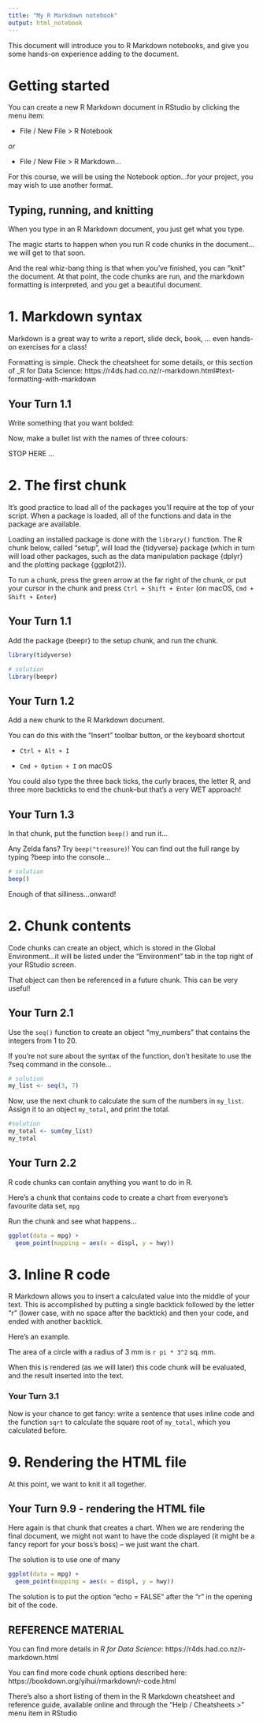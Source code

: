 ```yaml
---
title: "My R Markdown notebook"
output: html_notebook
---
```


<!-- This file by Martin Monkman is licensed under a Creative Commons Attribution 4.0 International License. -->

This document will introduce you to R Markdown notebooks, and give you some hands-on experience adding to the document.

# Getting started

You can create a new R Markdown document in RStudio by clicking the menu item:

* File / New File >  R Notebook

_or_

* File / New File >  R Markdown...


For this course, we will be using the Notebook option...for your project, you may wish to use another format.

## Typing, running, and knitting

When you type in an R Markdown document, you just get what you type.

The magic starts to happen when you run R code chunks in the document...we will get to that soon.

And the real whiz-bang thing is that when you've finished, you can "knit" the document. At that point, the code chunks are run, and the markdown formatting is interpreted, and you get a beautiful document.


# 1. Markdown syntax

Markdown is a great way to write a report, slide deck, book, ... even hands-on exercises for a class!

Formatting is simple. Check the cheatsheet for some details, or this section of _R for Data Science:
https://r4ds.had.co.nz/r-markdown.html#text-formatting-with-markdown



## Your Turn 1.1

Write something that you want bolded:


Now, make a bullet list with the names of three colours:




STOP HERE ...

# 2. The first chunk

It's good practice to load all of the packages you'll require at the top of your script. When a package is loaded, all of the functions and data in the package are available.

Loading an installed package is done with the `library()` function. The R chunk below, called "setup", will load the {tidyverse} package (which in turn will load other packages, such as the data manipulation package {dplyr} and the plotting package {ggplot2}). 

To run a chunk, press the green arrow at the far right of the chunk, or put your cursor in the chunk and press `Ctrl + Shift + Enter` (on macOS, `Cmd + Shift + Enter`) 

## Your Turn 1.1

Add the package {beepr} to the setup chunk, and run the chunk.



```r
library(tidyverse)

# solution
library(beepr)

```


## Your Turn 1.2

Add a new chunk to the R Markdown document.

You can do this with the "Insert" toolbar button, or the keyboard shortcut 

* `Ctrl + Alt + I` 

* `Cmd + Option + I` on macOS


You could also type the three back ticks, the curly braces, the letter R, and three more backticks to end the chunk--but that's a very WET approach!




## Your Turn 1.3

In that chunk, put the function `beep()` and run it...

Any Zelda fans? Try `beep("treasure)`!  You can find out the full range by typing ?beep into the console...

```r
# solution
beep()
```

Enough of that silliness...onward!


# 2. Chunk contents


Code chunks can create an object, which is stored in the Global Environment...it will be listed under the "Environment" tab in the top right of your RStudio screen.

That object can then be referenced in a future chunk. This can be very useful!

## Your Turn 2.1

Use the `seq()` function to create an object "my_numbers" that contains the integers from 1 to 20.

If you're not sure about the syntax of the function, don't hesitate to use the ?seq command in the console...

```r
# solution
my_list <- seq(3, 7)

```

Now, use the next chunk to calculate the sum of the numbers in `my_list`. Assign it to an object `my_total`, and print the total.

```r
#solution
my_total <- sum(my_list)
my_total
```

## Your Turn 2.2

R code chunks can contain anything you want to do in R.

Here's a chunk that contains code to create a chart from everyone's favourite data set, `mpg`

Run the chunk and see what happens...


```r
ggplot(data = mpg) +
  geom_point(mapping = aes(x = displ, y = hwy))

```



# 3. Inline R code

R Markdown allows you to insert a calculated value into the middle of your text. This is accomplished by putting a single backtick followed by the letter "r" (lower case, with no space after the backtick) and then your code, and ended with another backtick.

Here's an example. 

The area of a circle with a radius of 3 mm is `r pi * 3^2` sq. mm.

When this is rendered (as we will later) this code chunk will be evaluated, and the result inserted into the text.


### Your Turn 3.1

Now is your chance to get fancy: write a sentence that uses inline code and the function `sqrt` to calculate the square root of `my_total`, which you calculated before.















# 9. Rendering the HTML file

At this point, we want to knit it all together.


## Your Turn 9.9 - rendering the HTML file

Here again is that chunk that creates a chart. When we are rendering the final document, we might not want to have the code displayed (it might be a fancy report for your boss's boss) -- we just want the chart.

The solution is to use one of many 


```r
ggplot(data = mpg) +
  geom_point(mapping = aes(x = displ, y = hwy))

```

The solution is to put the option "echo = FALSE" after the "r" in the opening bit of the code.




## REFERENCE MATERIAL

You can find more details in _R for Data Science_:
https://r4ds.had.co.nz/r-markdown.html


You can find more code chunk options described here:
https://bookdown.org/yihui/rmarkdown/r-code.html

There's also a short listing of them in the R Markdown cheatsheet and reference guide, available online and through the "Help / Cheatsheets >" menu item in RStudio




